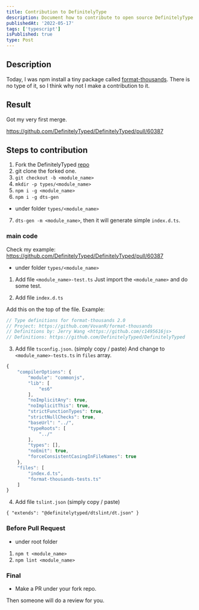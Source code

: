 ```yaml
---
title: Contribution to DefinitelyType
description: Document how to contribute to open source DefinitelyType
publishedAt: '2022-05-17'
tags: ['typescript']
isPublished: true
type: Post
---
```


## Description

Today, I was npm install a tiny package called [format-thousands](https://www.npmjs.com/package/format-thousands).
There is no type of it, so I think why not I make a contribution to it.

## Result

Got my very first merge.

https://github.com/DefinitelyTyped/DefinitelyTyped/pull/60387

## Steps to contribution

1. Fork the DefinitelyTyped [repo](https://github.com/DefinitelyTyped/DefinitelyTyped)
2. git clone the forked one.
3. `git checkout -b <module_name>`
4. `mkdir -p types/<module_name>`
5. `npm i -g <module_name>`
6. `npm i -g dts-gen`

- under folder `types/<module_name>`

7. `dts-gen -m <module_name>`, then it will generate simple `index.d.ts`.

### main code

Check my example:
https://github.com/DefinitelyTyped/DefinitelyTyped/pull/60387

- under folder `types/<module_name>`

1. Add file `<module_name>-test.ts`
   Just import the `<module_name>` and do some test.

2. Add file `index.d.ts`

Add this on the top of the file.
Example:

```ts fileName=index.d.ts
// Type definitions for format-thousands 2.0
// Project: https://github.com/VovanR/format-thousands
// Definitions by: Jerry Wang <https://github.com/c1495616js>
// Definitions: https://github.com/DefinitelyTyped/DefinitelyTyped
```

3. Add file `tsconfig.json`. (simply copy / paste)
   And change to `<module_name>-tests.ts` in `files` array.

```ts showLineNumbers
{
    "compilerOptions": {
        "module": "commonjs",
        "lib": [
            "es6"
        ],
        "noImplicitAny": true,
        "noImplicitThis": true,
        "strictFunctionTypes": true,
        "strictNullChecks": true,
        "baseUrl": "../",
        "typeRoots": [
            "../"
        ],
        "types": [],
        "noEmit": true,
        "forceConsistentCasingInFileNames": true
    },
    "files": [
        "index.d.ts",
        "format-thousands-tests.ts"
    ]
}
```

4. Add file `tslint.json` (simply copy / paste)

```
{ "extends": "@definitelytyped/dtslint/dt.json" }
```

### Before Pull Request

- under root folder

1. `npm t <module_name>`
2. `npm lint <module_name>`

### Final

- Make a PR under your fork repo.

Then someone will do a review for you.
